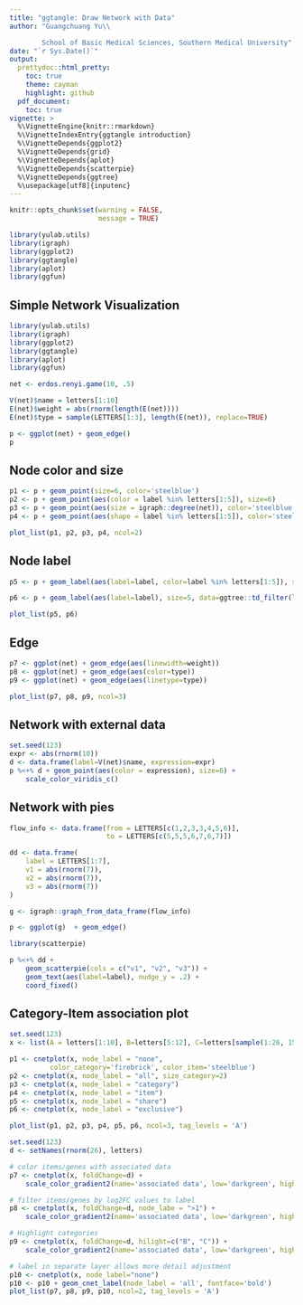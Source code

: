 ```yaml
---
title: "ggtangle: Draw Network with Data"
author: "Guangchuang Yu\\

        School of Basic Medical Sciences, Southern Medical University"
date: "`r Sys.Date()`"
output:
  prettydoc::html_pretty:
    toc: true
    theme: cayman
    highlight: github
  pdf_document:
    toc: true
vignette: >
  %\VignetteEngine{knitr::rmarkdown}
  %\VignetteIndexEntry{ggtangle introduction}
  %\VignetteDepends{ggplot2}
  %\VignetteDepends{grid}
  %\VignetteDepends{aplot}
  %\VignetteDepends{scatterpie}
  %\VignetteDepends{ggtree}
  %\usepackage[utf8]{inputenc}
---
```




```r
knitr::opts_chunk$set(warning = FALSE,
                      message = TRUE)

library(yulab.utils)
library(igraph)
library(ggplot2)
library(ggtangle)
library(aplot)
library(ggfun)
```

## Simple Network Visualization

```r
library(yulab.utils)
library(igraph)
library(ggplot2)
library(ggtangle)
library(aplot)
library(ggfun)

net <- erdos.renyi.game(10, .5)

V(net)$name = letters[1:10]
E(net)$weight = abs(rnorm(length(E(net))))
E(net)$type = sample(LETTERS[1:3], length(E(net)), replace=TRUE)

p <- ggplot(net) + geom_edge()
p
```


## Node color and size

```r
p1 <- p + geom_point(size=6, color='steelblue')
p2 <- p + geom_point(aes(color = label %in% letters[1:5]), size=6)
p3 <- p + geom_point(aes(size = igraph::degree(net)), color='steelblue') 
p4 <- p + geom_point(aes(shape = label %in% letters[1:5]), color='steelblue', size=8) 

plot_list(p1, p2, p3, p4, ncol=2)
```

## Node label

```r
p5 <- p + geom_label(aes(label=label, color=label %in% letters[1:5]), size=5)

p6 <- p + geom_label(aes(label=label), size=5, data=ggtree::td_filter(label %in% letters[1:5]))

plot_list(p5, p6)
```

## Edge

```r
p7 <- ggplot(net) + geom_edge(aes(linewidth=weight)) 
p8 <- ggplot(net) + geom_edge(aes(color=type)) 
p9 <- ggplot(net) + geom_edge(aes(linetype=type)) 

plot_list(p7, p8, p9, ncol=3)
```

## Network with external data

```r
set.seed(123)
expr <- abs(rnorm(10))
d <- data.frame(label=V(net)$name, expression=expr)
p %<+% d + geom_point(aes(color = expression), size=6) +
    scale_color_viridis_c()
```

## Network with pies

```r
flow_info <- data.frame(from = LETTERS[c(1,2,3,3,4,5,6)],
                        to = LETTERS[c(5,5,5,6,7,6,7)])

dd <- data.frame(
    label = LETTERS[1:7],
    v1 = abs(rnorm(7)),
    v2 = abs(rnorm(7)),
    v3 = abs(rnorm(7))
)

g <- igraph::graph_from_data_frame(flow_info)

p <- ggplot(g)  + geom_edge()

library(scatterpie)

p %<+% dd + 
    geom_scatterpie(cols = c("v1", "v2", "v3")) +
    geom_text(aes(label=label), nudge_y = .2) + 
    coord_fixed()
```


## Category-Item association plot


```r
set.seed(123)
x <- list(A = letters[1:10], B=letters[5:12], C=letters[sample(1:26, 15)])

p1 <- cnetplot(x, node_label = "none", 
          color_category='firebrick', color_item='steelblue')
p2 <- cnetplot(x, node_label = "all", size_category=2)
p3 <- cnetplot(x, node_label = "category")
p4 <- cnetplot(x, node_label = "item")
p5 <- cnetplot(x, node_label = "share")
p6 <- cnetplot(x, node_label = "exclusive")

plot_list(p1, p2, p3, p4, p5, p6, ncol=3, tag_levels = 'A')
```


```r
set.seed(123)
d <- setNames(rnorm(26), letters)

# color items/genes with associated data
p7 <- cnetplot(x, foldChange=d) + 
    scale_color_gradient2(name='associated data', low='darkgreen', high='firebrick')

# filter items/genes by log2FC values to label
p8 <- cnetplot(x, foldChange=d, node_labe = ">1") + 
    scale_color_gradient2(name='associated data', low='darkgreen', high='firebrick')

# Highlight categories
p9 <- cnetplot(x, foldChange=d, hilight=c("B", "C")) + 
    scale_color_gradient2(name='associated data', low='darkgreen', high='firebrick')

# label in separate layer allows more detail adjustment
p10 <- cnetplot(x, node_label="none")
p10 <- p10 + geom_cnet_label(node_label = 'all', fontface='bold')
plot_list(p7, p8, p9, p10, ncol=2, tag_levels = 'A')
```

